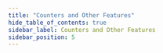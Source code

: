 ```yaml
---
title: "Counters and Other Features"
hide_table_of_contents: true
sidebar_label: Counters and Other Features
sidebar_position: 5
---
```





<LanguageSwitcher supportedLanguages={supportedLanguages} />

<LanguageContent language="csharp">
   <CountersAndOtherFeaturesCsharp />
</LanguageContent>

<LanguageContent language="java">
   <CountersAndOtherFeaturesJava />
</LanguageContent>

<LanguageContent language="python">
   <CountersAndOtherFeaturesPython />
</LanguageContent>

<LanguageContent language="php">
   <CountersAndOtherFeaturesPhp />
</LanguageContent>

<LanguageContent language="nodejs">
   <CountersAndOtherFeaturesNodejs />
</LanguageContent>


<!---
### Studio Articles
- [Studio Counters Management](../../studio/database/document-extensions/counters#counters)

### Client-API - Session Articles
- [Counters Overview](../../document-extensions/counters/overview)
- [Creating and Modifying Counters](../../document-extensions/counters/create-or-modify)
- [Deleting a Counter](../../document-extensions/counters/delete)
- [Retrieving Counter Values](../../document-extensions/counters/retrieve-counter-values)
- [Counters In Clusters](../../document-extensions/counters/counters-in-clusters)

### Client-API - Operations Articles
- [Counters Operations](../../client-api/operations/counters/get-counters#operations--counters--how-to-get-counters)


-->